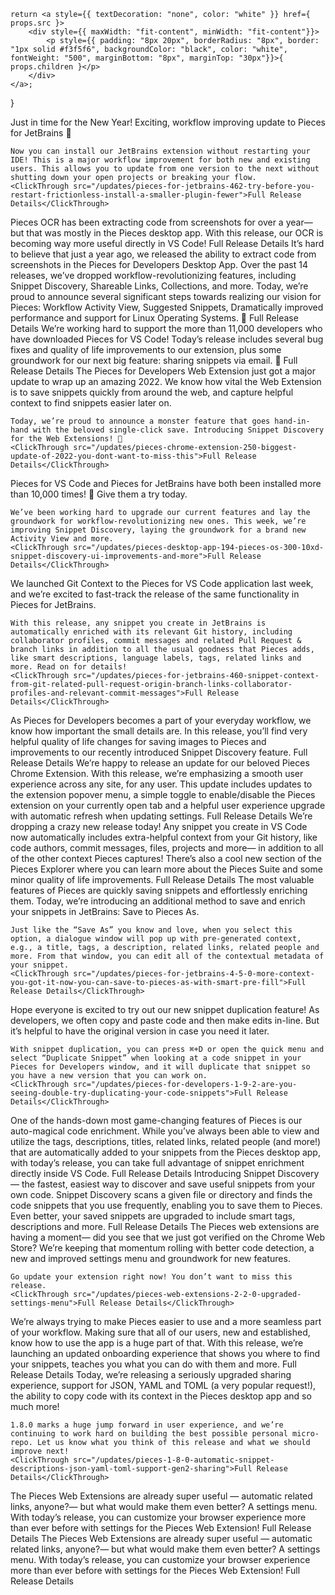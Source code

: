    return <a style={{ textDecoration: "none", color: "white" }} href={ props.src }>
        <div style={{ maxWidth: "fit-content", minWidth: "fit-content"}}>
            <p style={{ padding: "8px 20px", borderRadius: "8px", border: "1px solid #f3f5f6", backgroundColor: "black", color: "white", fontWeight: "500", marginBottom: "8px", marginTop: "30px"}}>{ props.children }</p>
        </div>
    </a>;
}

<Accordion defaultOpen title="Pieces for JetBrains 4.6.2: Try before you… restart ?! Frictionless Install 😌 A Smaller Plugin 📦 Fewer Bugs 🐛">
    Just in time for the New Year! Exciting, workflow improving update to Pieces for JetBrains 👀

    Now you can install our JetBrains extension without restarting your IDE! This is a major workflow improvement for both new and existing users. This allows you to update from one version to the next without shutting down your open projects or breaking your flow.
    <ClickThrough src="/updates/pieces-for-jetbrains-462-try-before-you-restart-frictionless-install-a-smaller-plugin-fewer">Full Release Details</ClickThrough>
</Accordion>

<Accordion title="Pieces for VS Code 0.1.20: OCR just got an upgrade ✅ Preview & Edit Code from Screenshots in VS Code">
    Pieces OCR has been extracting code from screenshots for over a year— but that was mostly in the Pieces desktop app. With this release, our OCR is becoming way more useful directly in VS Code!
    <ClickThrough src="/updates/pieces-for-vs-code-0120-ocr-just-got-an-upgrade-preview-edit-code-from-screenshots-in-vs">Full Release Details</ClickThrough>
</Accordion>

<Accordion title="Pieces for Developers™ Desktop App 1.10.0: Introducing Workflow Activity, Suggested Snippets & a 10x Speed Boost. Happy Holidays 🎁">
    It’s hard to believe that just a year ago, we released the ability to extract code from screenshots in the Pieces for Developers Desktop App. Over the past 14 releases, we’ve dropped workflow-revolutionizing features, including Snippet Discovery, Shareable Links, Collections, and more. Today, we’re proud to announce several significant steps towards realizing our vision for Pieces: Workflow Activity View, Suggested Snippets, Dramatically improved performance and support for Linux Operating Systems. 🥳
    <ClickThrough src="/updates/pieces-for-developers-desktop-app-1100-pieces-os-310-massive-updates-to-start-the-holiday-season">Full Release Details</ClickThrough>
</Accordion>


<Accordion title="Pieces for VS Code 0.1.19: Life's good with fewer bugs 🐛 and better performance ⚡️">
    We’re working hard to support the more than 11,000 developers who have downloaded Pieces for VS Code! Today’s release includes several bug fixes and quality of life improvements to our extension, plus some groundwork for our next big feature: sharing snippets via email. 👀
    <ClickThrough src="/updates/pieces-for-vs-code-0119-life-is-good-with-fewer-bugs">Full Release Details</ClickThrough>
</Accordion>

<Accordion title="Pieces Web Extensions 2.5.0: Biggest update of 2022 🤯 You don’t want to miss this 👀">
    The Pieces for Developers Web Extension just got a major update to wrap up an amazing 2022. We know how vital the Web Extension is to save snippets quickly from around the web, and capture helpful context to find snippets easier later on.

    Today, we’re proud to announce a monster feature that goes hand-in-hand with the beloved single-click save. Introducing Snippet Discovery for the Web Extensions! 🎉
    <ClickThrough src="/updates/pieces-chrome-extension-250-biggest-update-of-2022-you-dont-want-to-miss-this">Full Release Details</ClickThrough>
</Accordion>

<Accordion title="Pieces Desktop App 1.9.4 & Pieces OS 3.0.0: 10X’d Snippet Discovery 🔎, UI Improvements🧑‍💻, and more! ✨">
    Pieces for VS Code and Pieces for JetBrains have both been installed more than 10,000 times! 🎉 Give them a try today.

    We’ve been working hard to upgrade our current features and lay the groundwork for workflow-revolutionizing new ones. This week, we’re improving Snippet Discovery, laying the groundwork for a brand new Activity View and more.
    <ClickThrough src="/updates/pieces-desktop-app-194-pieces-os-300-10xd-snippet-discovery-ui-improvements-and-more">Full Release Details</ClickThrough>
</Accordion>

<Accordion title="Pieces for JetBrains 4.6.0: Snippet Context from Git ✨ Related Pull Request & Origin Branch Links 🔗, Collaborator Profiles 👽, and Relevant Commit Messages 📝">
    We launched Git Context to the Pieces for VS Code application last week, and we’re excited to fast-track the release of the same functionality in Pieces for JetBrains.

    With this release, any snippet you create in JetBrains is automatically enriched with its relevant Git history, including collaborator profiles, commit messages and related Pull Request & branch links in addition to all the usual goodness that Pieces adds, like smart descriptions, language labels, tags, related links and more. Read on for details!
    <ClickThrough src="/updates/pieces-for-jetbrains-460-snippet-context-from-git-related-pull-request-origin-branch-links-collaborator-profiles-and-relevant-commit-messages">Full Release Details</ClickThrough>
</Accordion>

<Accordion title="Pieces Desktop App 1.9.3: Paste images & improved Snippet Discovery 🖼️">
    As Pieces for Developers becomes a part of your everyday workflow, we know how important the small details are. In this release, you’ll find very helpful quality of life changes for saving images to Pieces and improvements to our recently introduced Snippet Discovery feature.
    <ClickThrough src="/updates/pieces-desktop-app-193-paste-images-improved-snippet-discovery">Full Release Details</ClickThrough>
</Accordion>

<Accordion title="Pieces Web Extensions 2.4.0: Improved popover menu, single-click disable for page & auto-refresh 🔄">
    We’re happy to release an update for our beloved Pieces Chrome Extension. With this release, we’re emphasizing a smooth user experience across any site, for any user. This update includes updates to the extension popover menu, a simple toggle to enable/disable the Pieces extension on your currently open tab and a helpful user experience upgrade with automatic refresh when updating settings.
    <ClickThrough src="/updates/pieces-web-extensions-240-improved-popover-menu-single-click-disable-for-page-auto-refresh">Full Release Details</ClickThrough>
</Accordion>

<Accordion title="Pieces for VS Code 0.1.17 Pieces... Now with Git history. Related PR & Branch Links 🔗, Relevant Code Authors ✍️, Associated Commit Messages 🗒️">
    We’re dropping a crazy new release today! Any snippet you create in VS Code now automatically includes extra-helpful context from your Git history, like code authors, commit messages, files, projects and more— in addition to all of the other context Pieces captures! There’s also a cool new section of the Pieces Explorer where you can learn more about the Pieces Suite and some minor quality of life improvements.
    <ClickThrough src="/updates/pieces-for-vs-code-0117-gitmore-context">Full Release Details</ClickThrough>
</Accordion>

<Accordion title="Pieces for JetBrains 4.5.0: More Context? You got it ✅ Now you can “Save to Pieces As…” with Smart Pre-Fill 🤯">
    The most valuable features of Pieces are quickly saving snippets and effortlessly enriching them. Today, we’re introducing an additional method to save and enrich your snippets in JetBrains: Save to Pieces As.

    Just like the “Save As” you know and love, when you select this option, a dialogue window will pop up with pre-generated context, e.g., a title, tags, a description, related links, related people and more. From that window, you can edit all of the contextual metadata of your snippet.
    <ClickThrough src="/updates/pieces-for-jetbrains-4-5-0-more-context-you-got-it-now-you-can-save-to-pieces-as-with-smart-pre-fill">Full Release Details</ClickThrough>
</Accordion>

<Accordion title="Pieces for Developers 1.9.2: Are you seeing double? ✌️">
    Hope everyone is excited to try out our new snippet duplication feature! As developers, we often copy and paste code and then make edits in-line. But it’s helpful to have the original version in case you need it later.

    With snippet duplication, you can press ⌘+D or open the quick menu and select “Duplicate Snippet” when looking at a code snippet in your Pieces for Developers window, and it will duplicate that snippet so you have a new version that you can work on.
    <ClickThrough src="/updates/pieces-for-developers-1-9-2-are-you-seeing-double-try-duplicating-your-code-snippets">Full Release Details</ClickThrough>
</Accordion>

<Accordion title="Pieces for VS Code 0.1.16: Viewing snippets just got a whole lot better 😎 + JSON, TOML and YAML list-view support ✅">
    One of the hands-down most game-changing features of Pieces is our auto-magical code enrichment. While you’ve always been able to view and utilize the tags, descriptions, titles, related links, related people (and more!) that are automatically added to your snippets from the Pieces desktop app, with today’s release, you can take full advantage of snippet enrichment directly inside VS Code.
    <ClickThrough src="/updates/pieces-for-vs-code-0-1-16-view-your-context-in-your-ide">Full Release Details</ClickThrough>
</Accordion>

<Accordion title="Pieces 1.9.0: Write less code, save more time with Snippet Discovery">
    Introducing Snippet Discovery— the fastest, easiest way to discover and save useful snippets from your own code. Snippet Discovery scans a given file or directory and finds the code snippets that you use frequently, enabling you to save them to Pieces. Even better, your saved snippets are upgraded to include smart tags, descriptions and more.
    <ClickThrough src="/updates/pieces-1-9-0-write-less-code-save-more-time-with-snippet-discovery">Full Release Details</ClickThrough>
</Accordion>

<Accordion title="Pieces Web Extensions 2.2.0: Upgraded Settings Menu">
    The Pieces web extensions are having a moment— did you see that we just got verified on the Chrome Web Store? We’re keeping that momentum rolling with better code detection, a new and improved settings menu and groundwork for new features.

    Go update your extension right now! You don’t want to miss this release.
    <ClickThrough src="/updates/pieces-web-extensions-2-2-0-upgraded-settings-menu">Full Release Details</ClickThrough>
</Accordion>

<Accordion title="Pieces for VS Code 0.1.15: Improved Onboarding Experience">
    We’re always trying to make Pieces easier to use and a more seamless part of your workflow. Making sure that all of our users, new and established, know how to use the app is a huge part of that. With this release, we’re launching an updated onboarding experience that shows you where to find your snippets, teaches you what you can do with them and more.
    <ClickThrough src="/updates/pieces-for-vs-code-0-1-15-improved-onboarding-experience">Full Release Details</ClickThrough>
</Accordion>

<Accordion title="Pieces 1.8.0: It’s getting pretty wild out here 🤠 Automatic Snippet Descriptions, JSON/YAML/TOML support, Gen 2 Sharing, and a whole lot more 🔥">
    Today, we’re releasing a seriously upgraded sharing experience, support for JSON, YAML and TOML (a very popular request!), the ability to copy code with its context in the Pieces desktop app and so much more!

    1.8.0 marks a huge jump forward in user experience, and we’re continuing to work hard on building the best possible personal micro-repo. Let us know what you think of this release and what we should improve next!
    <ClickThrough src="/updates/pieces-1-8-0-automatic-snippet-descriptions-json-yaml-toml-support-gen2-sharing">Full Release Details</ClickThrough>
</Accordion>

<Accordion title="Web Extensions 2.1.1 - Customize your Browser Experience">
    The Pieces Web Extensions are already super useful — automatic related links, anyone?— but what would make them even better? A settings menu. With today’s release, you can customize your browser experience more than ever before with settings for the Pieces Web Extension!
    <ClickThrough src="/updates/web-extensions-2-1-1-customize-your-browser-experience">Full Release Details</ClickThrough>
</Accordion>

<Accordion title="Web Extensions 2.1.1 - Customize your Browser Experience">
    The Pieces Web Extensions are already super useful — automatic related links, anyone?— but what would make them even better? A settings menu. With today’s release, you can customize your browser experience more than ever before with settings for the Pieces Web Extension!
    <ClickThrough src="/updates/web-extensions-2-1-1-customize-your-browser-experience">Full Release Details</ClickThrough>
</Accordion>